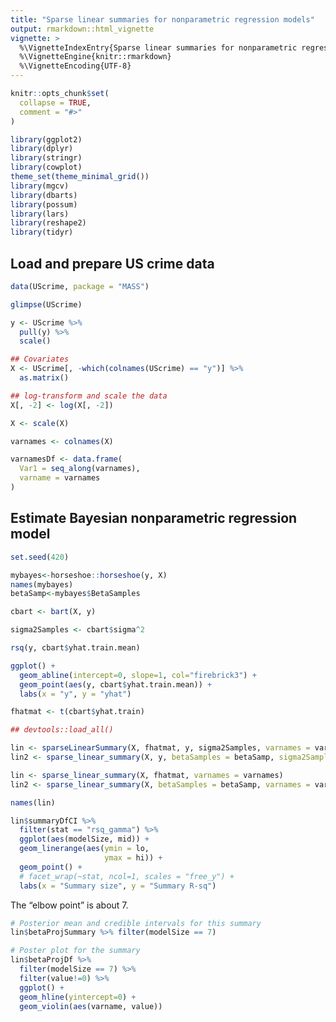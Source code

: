 ```yaml
---
title: "Sparse linear summaries for nonparametric regression models"
output: rmarkdown::html_vignette
vignette: >
  %\VignetteIndexEntry{Sparse linear summaries for nonparametric regression models}
  %\VignetteEngine{knitr::rmarkdown}
  %\VignetteEncoding{UTF-8}
---
```


```r
knitr::opts_chunk$set(
  collapse = TRUE,
  comment = "#>"
)
```

```r
library(ggplot2)
library(dplyr)
library(stringr)
library(cowplot)
theme_set(theme_minimal_grid())
library(mgcv)
library(dbarts)
library(possum)
library(lars)
library(reshape2)
library(tidyr)

```

## Load and prepare US crime data

```r
data(UScrime, package = "MASS")

glimpse(UScrime)

y <- UScrime %>%
  pull(y) %>%
  scale()

## Covariates
X <- UScrime[, -which(colnames(UScrime) == "y")] %>%
  as.matrix()

## log-transform and scale the data
X[, -2] <- log(X[, -2])

X <- scale(X)

varnames <- colnames(X)

varnamesDf <- data.frame(
  Var1 = seq_along(varnames),
  varname = varnames
)
```

## Estimate Bayesian nonparametric regression model

```r
set.seed(420)

mybayes<-horseshoe::horseshoe(y, X)
names(mybayes)
betaSamp<-mybayes$BetaSamples

cbart <- bart(X, y)

sigma2Samples <- cbart$sigma^2

rsq(y, cbart$yhat.train.mean)

ggplot() +
  geom_abline(intercept=0, slope=1, col="firebrick3") + 
  geom_point(aes(y, cbart$yhat.train.mean)) + 
  labs(x = "y", y = "yhat")

fhatmat <- t(cbart$yhat.train)

## devtools::load_all()

lin <- sparseLinearSummary(X, fhatmat, y, sigma2Samples, varnames = varnames)
lin2 <- sparse_linear_summary(X, y, betaSamples = betaSamp, sigma2Samples=sigma2Samples, varnames = varnames)

lin <- sparse_linear_summary(X, fhatmat, varnames = varnames)
lin2 <- sparse_linear_summary(X, betaSamples = betaSamp, varnames = varnames)

names(lin)

lin$summaryDfCI %>% 
  filter(stat == "rsq_gamma") %>%
  ggplot(aes(modelSize, mid)) +
  geom_linerange(aes(ymin = lo,
                     ymax = hi)) + 
  geom_point() +
  # facet_wrap(~stat, ncol=1, scales = "free_y") +
  labs(x = "Summary size", y = "Summary R-sq")

```

The "elbow point" is about 7. 

```r
# Posterior mean and credible intervals for this summary
lin$betaProjSummary %>% filter(modelSize == 7)

# Poster plot for the summary
lin$betaProjDf %>%
  filter(modelSize == 7) %>% 
  filter(value!=0) %>%
  ggplot() +
  geom_hline(yintercept=0) + 
  geom_violin(aes(varname, value))
```



<!-- comment -->


[possum]: https://www.tandfonline.com/doi/abs/10.1080/10618600.2020.1796684?journalCode=ucgs20
[sw]: https://spencerwoody.github.io/

